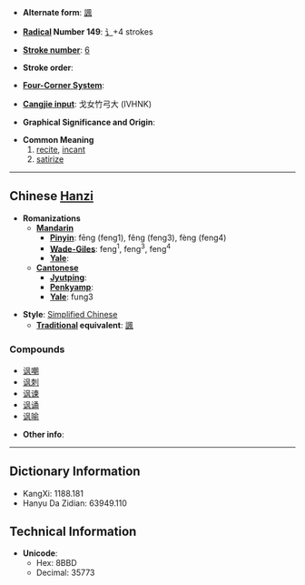 * '''Alternate form''': [[諷]]

* '''[[Wiktionary:Chinese radical index| Radical]] Number 149''': [[Wiktionary:Chinese radical index 讠|讠]]+4 strokes

* '''[[Wiktionary:Chinese total strokes index|Stroke number]]''': [[Wiktionary:Chinese total strokes index 6|6]]

* '''Stroke order''': 

* '''[[Wiktionary:Chinese four corner index|Four-Corner System]]''': 

* '''[[Wiktionary:Chinese Cangjie index|Cangjie input]]''': 戈女竹弓大 (IVHNK)

* '''Graphical Significance and Origin''': 

* '''Common Meaning'''
*# [[recite]], [[incant]]
*# [[satirize]]

----

== Chinese [[Hanzi]] ==

* '''Romanizations'''
** '''[[Mandarin]]'''
*** '''[[Pinyin]]''': fēng (feng1), fěng (feng3), fèng (feng4)
*** '''[[Wade-Giles]]''': feng<sup>1</sup>, feng<sup>3</sup>, feng<sup>4</sup>
*** '''[[Yale]]''': 
** '''[[Cantonese]]'''
*** '''[[Jyutping]]''':
*** '''[[Penkyamp]]''': 
*** '''[[Yale]]''': fung3

* '''Style''': [[Simplified Chinese]] 
** '''[[Traditional Chinese|Traditional]] equivalent''': [[諷]]

===Compounds===
*[[讽嘲]]
*[[讽刺]]
*[[讽谏]]
*[[讽诵]]
*[[讽喻]]

* '''Other info''': 

----

== Dictionary Information ==

* KangXi: 1188.181
* Hanyu Da Zidian: 63949.110

== Technical Information ==

* '''Unicode''':
** Hex: 8BBD
** Decimal: 35773